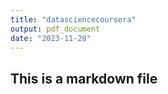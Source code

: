 ```yaml
---
title: "datasciencecoursera"
output: pdf_document
date: "2023-11-28"
---
```


## This is a markdown file